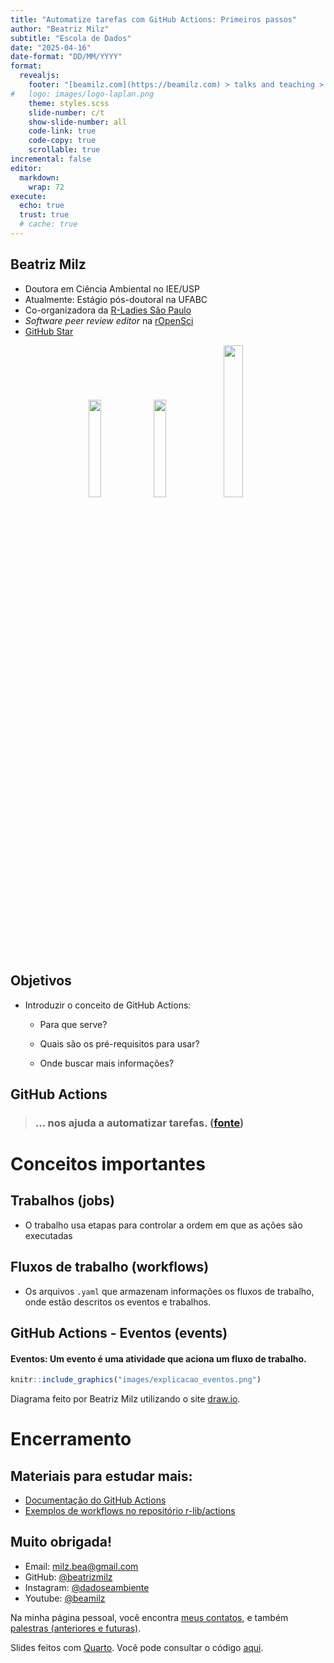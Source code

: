 ```yaml
---
title: "Automatize tarefas com GitHub Actions: Primeiros passos"
author: "Beatriz Milz"
subtitle: "Escola de Dados"
date: "2025-04-16"
date-format: "DD/MM/YYYY"
format: 
  revealjs:
    footer: "[beamilz.com](https://beamilz.com) > talks and teaching > Automatize tarefas com GitHub Actions: Primeiros passos"
#   logo: images/logo-laplan.png
    theme: styles.scss
    slide-number: c/t
    show-slide-number: all
    code-link: true
    code-copy: true
    scrollable: true
incremental: false
editor: 
  markdown: 
    wrap: 72
execute: 
  echo: true
  trust: true
  # cache: true
---
```


## Beatriz Milz

-   Doutora em Ciência Ambiental no IEE/USP
-   Atualmente: Estágio pós-doutoral na UFABC
-   Co-organizadora da [R-Ladies São Paulo](https://rladies-sp.org)
-   *Software peer review editor* na [rOpenSci](https://ropensci.org/)
-   [GitHub Star](https://stars.github.com/profiles/beatrizmilz/)


<center>[![](images/logo-rladies.png){fig-align="center"
width="20%"}](https://rladies-sp.org/)
[![](images/ropensci.png){fig-align="center"
width="20%"}](https://ropensci.org/)
[![](images/github-stars-logo_Color.webp){fig-align="center"
width="25%"}](https://stars.github.com/profiles/beatrizmilz/)</center>


## {background-color="white" background-image="images/linha-do-tempo.png" background-size="contain"}


## Objetivos


- Introduzir o conceito de GitHub Actions:

  - Para que serve?
  
  - Quais são os pré-requisitos para usar?
  
  - Onde buscar mais informações?


## GitHub Actions

> ### ... nos ajuda a **automatizar tarefas**. ([fonte](https://docs.github.com/pt/actions/learn-github-actions/introduction-to-github-actions))

# Conceitos importantes

## Trabalhos (jobs)

- O trabalho usa etapas para controlar a ordem em que as ações são executadas




## Fluxos de trabalho (workflows)

- Os arquivos `.yaml` que armazenam informações os fluxos de trabalho, onde estão descritos os eventos e trabalhos.


## GitHub Actions - Eventos (events)

#### Eventos: Um evento é uma atividade que aciona um fluxo de trabalho. 

```r
knitr::include_graphics("images/explicacao_eventos.png")
```

:::{.footer}

Diagrama feito por Beatriz Milz utilizando o site [draw.io](https://draw.io).
:::

# Encerramento

## Materiais para estudar mais: 
  - [Documentação do GitHub Actions](https://docs.github.com/pt/actions/learn-github-actions/introduction-to-github-actions)
  - [Exemplos de workflows no repositório r-lib/actions](https://github.com/r-lib/actions/tree/master/examples#example-workflows)





## Muito obrigada!


- Email: [milz.bea@gmail.com](mailto:milz.bea@gmail.com)
- GitHub: [@beatrizmilz](https://github.com/beatrizmilz)
- Instagram: [@dadoseambiente](https://www.instagram.com/dadoseambiente/)
- Youtube: [@beamilz](https://www.youtube.com/@beamilz)




Na minha página pessoal, você encontra [meus contatos](https://beamilz.com/about-pt), e também [palestras (anteriores e futuras)](https://beamilz.com/content).

Slides feitos com [Quarto](https://quarto.org/docs/presentations/revealjs/index.html). Você pode consultar o código [aqui](https://github.com/beatrizmilz/2025-03-pyladies-odd-geobr/blob/main/index.qmd).
